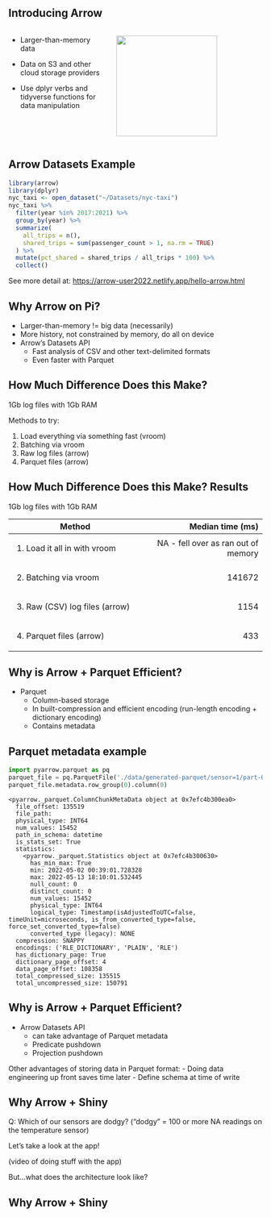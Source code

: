 ## Introducing Arrow

::: columns
::: {.column width="40%"}
-   Larger-than-memory data

-   Data on S3 and other cloud storage providers

-   Use dplyr verbs and tidyverse functions for data manipulation
:::

::: {.column width="60%"}
![](images/arrow-hex.png){fig-align="right" width="200"}
:::
:::

## Arrow Datasets Example

```r
library(arrow)
library(dplyr)
nyc_taxi <- open_dataset("~/Datasets/nyc-taxi")
nyc_taxi %>%
  filter(year %in% 2017:2021) %>% 
  group_by(year) %>%
  summarize(
    all_trips = n(),
    shared_trips = sum(passenger_count > 1, na.rm = TRUE)
  ) %>%
  mutate(pct_shared = shared_trips / all_trips * 100) %>%
  collect()
```

See more detail at: <https://arrow-user2022.netlify.app/hello-arrow.html>

## Why Arrow on Pi?

-   Larger-than-memory != big data (necessarily)
-   More history, not constrained by memory, do all on device
-   Arrow's Datasets API
    -   Fast analysis of CSV and other text-delimited formats
    -   Even faster with Parquet

## How Much Difference Does this Make?

1Gb log files with 1Gb RAM

Methods to try:

::: {.incremental}

1.  Load everything via something fast (vroom)
2.  Batching via vroom
3.  Raw log files (arrow)
4.  Parquet files (arrow)

:::

## How Much Difference Does this Make? Results

1Gb log files with 1Gb RAM

+-----------------------------------------+-------------------------------------+
| Method                                  | Median time (ms)                    |
+=========================================+====================================:+
| 1.  Load it all in with vroom           | NA - fell over as ran out of memory |
+-----------------------------------------+-------------------------------------+
| 2.  Batching via vroom                  | 141672                              |
+-----------------------------------------+-------------------------------------+
| 3.  Raw (CSV) log files (arrow)         | 1154                                |
+-----------------------------------------+-------------------------------------+
| 4.  Parquet files (arrow)               | 433                                 |
+-----------------------------------------+-------------------------------------+

## Why is Arrow + Parquet Efficient?

- Parquet
  - Column-based storage
  - In built-compression and efficient encoding (run-length encoding + dictionary encoding)
  - Contains metadata

## Parquet metadata example

```python
import pyarrow.parquet as pq
parquet_file = pq.ParquetFile('./data/generated-parquet/sensor=1/part-0.parquet')
parquet_file.metadata.row_group(0).column(0)
```

```
<pyarrow._parquet.ColumnChunkMetaData object at 0x7efc4b300ea0>
  file_offset: 135519
  file_path: 
  physical_type: INT64
  num_values: 15452
  path_in_schema: datetime
  is_stats_set: True
  statistics:
    <pyarrow._parquet.Statistics object at 0x7efc4b300630>
      has_min_max: True
      min: 2022-05-02 00:39:01.728328
      max: 2022-05-13 18:10:01.532445
      null_count: 0
      distinct_count: 0
      num_values: 15452
      physical_type: INT64
      logical_type: Timestamp(isAdjustedToUTC=false, timeUnit=microseconds, is_from_converted_type=false, force_set_converted_type=false)
      converted_type (legacy): NONE
  compression: SNAPPY
  encodings: ('RLE_DICTIONARY', 'PLAIN', 'RLE')
  has_dictionary_page: True
  dictionary_page_offset: 4
  data_page_offset: 108358
  total_compressed_size: 135515
  total_uncompressed_size: 150791
```

## Why is Arrow + Parquet Efficient?

- Arrow Datasets API
  - can take advantage of Parquet metadata
  - Predicate pushdown
  - Projection pushdown

Other advantages of storing data in Parquet format:
- Doing data engineering up front saves time later
- Define schema at time of write

## Why Arrow + Shiny

Q: Which of our sensors are dodgy?
("dodgy" = 100 or more NA readings on the temperature sensor)

Let's take a look at the app!

(video of doing stuff with the app)

But...what does the architecture look like?

## Why Arrow + Shiny




